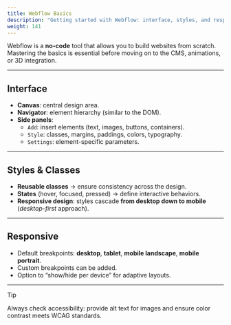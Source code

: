 ```yaml
---
title: Webflow Basics
description: "Getting started with Webflow: interface, styles, and responsive design."
weight: 141
---
```


Webflow is a **no-code** tool that allows you to build websites from scratch.  
Mastering the basics is essential before moving on to the CMS, animations, or 3D integration.

---

## Interface

- **Canvas**: central design area.
- **Navigator**: element hierarchy (similar to the DOM).
- **Side panels**:
  - `Add`: insert elements (text, images, buttons, containers).
  - `Style`: classes, margins, paddings, colors, typography.
  - `Settings`: element-specific parameters.

---

## Styles & Classes

- **Reusable classes** → ensure consistency across the design.
- **States** (hover, focused, pressed) → define interactive behaviors.
- **Responsive design**: styles cascade **from desktop down to mobile** (_desktop-first_ approach).

---

## Responsive

- Default breakpoints: **desktop**, **tablet**, **mobile landscape**, **mobile portrait**.
- Custom breakpoints can be added.
- Option to “show/hide per device” for adaptive layouts.

---

> [!TIP]  
> Always check accessibility: provide alt text for images and ensure color contrast meets WCAG standards.
